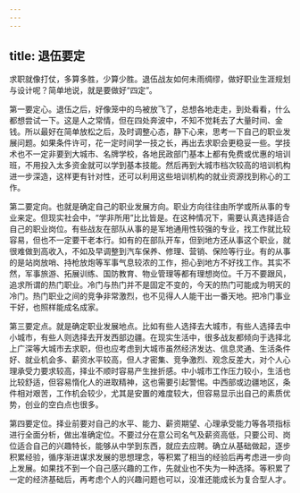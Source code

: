 ```yaml
---
---
---
```

title: 退伍要定
---



求职就像打仗，多算多胜，少算少胜。退伍战友如何未雨绸缪，做好职业生涯规划与设计呢？简单地说，就是要做好“四定”。

第一要定心。退伍之后，好像笼中的鸟被放飞了，总想各地走走，到处看看，什么都想尝试一下。这是人之常情，但在四处奔波中，不知不觉耗去了大量时间、金钱。所以最好在简单放松之后，及时调整心态，静下心来，思考一下自己的职业发展问题。如果条件许可，花一定时间学一技之长，再出去求职会更稳妥一些。学技术也不一定非要到大城市、名牌学校，各地民政部门基本上都有免费或优惠的培训班，不用投入太多资金就可以学到基本技能。然后再到大城市档次较高的培训机构进一步深造，这样更有针对性，还可以利用这些培训机构的就业资源找到称心的工作。

第二要定向。也就是确定自己的职业发展方向。职业方向往往由所学或所从事的专业来定。但现实社会中，“学非所用”比比皆是。在这种情况下，需要认真选择适合自己的职业岗位。有些战友在部队从事的是军地通用性较强的专业，找工作就比较容易，但也不一定要干老本行。如有的在部队开车，但到地方还从事这个职业，就很难做到高收入，不如及早调整到汽车保养、修理、营销、保险等行业。有的从事的是站岗放哨、持枪放炮等军事气息较浓的工作，担心到地方不好找工作。其实不然，军事旅游、拓展训练、国防教育、物业管理等都有理想岗位。千万不要跟风，追求所谓的热门职业。冷门与热门并不是固定不变的，今天的热门可能成为明天的冷门。热门职业之间的竞争非常激烈，也不见得人人能干出一番天地。把冷门事业干好，也照样能成名成家。

第三要定点。就是确定职业发展地点。比如有些人选择去大城市，有些人选择去中小城市，有些人则选择去开发西部边疆。在现实生活中，很多战友都倾向于选择北上广深等大城市去求职，但也应考虑到大城市虽然经济发达、信息灵通、生活条件好、就业机会多、薪资水平较高，但人才密集、竞争激烈、观念反差大，对个人心理承受力要求较高，择业不顺时容易产生挫折感。中小城市工作压力较小，生活也比较舒适，但容易惰化人的进取精神，这也需要引起警惕。中西部或边疆地区，条件相对艰苦，工作机会较少，尤其是安置的难度较大，但容易显示出自己的素质优势，创业的空白点也很多。

第四要定位。择业前要对自己的水平、能力、薪资期望、心理承受能力等各项指标进行全面分析，做出准确定位。不要过分在意公司名气及薪资高低，只要公司、岗位适合自己的兴趣特长，能够从中学到东西，就应去应聘。确立从基础做起，逐步积累经验，循序渐进谋求发展的思想理念，等积累了相当的经验后再考虑进一步向上发展。如果找不到一个自己感兴趣的工作，先就业也不失为一种选择。等积累了一定的经济基础后，再考虑个人的兴趣问题也可以，没准还能成长为复合型人才。